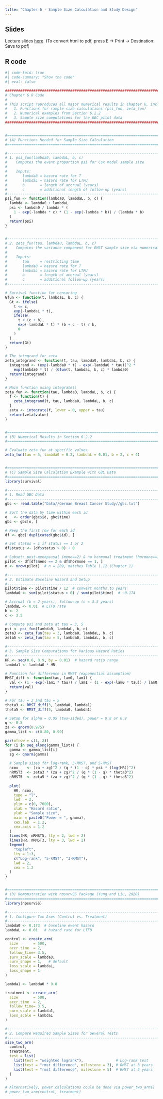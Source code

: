 ```yaml
---
title: "Chapter 6 - Sample Size Calculation and Study Design"
---
```


## Slides

Lecture slides [here](chap6.html){target="_blank"}. (To convert html to pdf, press E $\to$ Print $\to$ Destination: Save to pdf)


## R code

```r
#| code-fold: true
#| code-summary: "Show the code"
#| eval: false

###############################################################################
# Chapter 6 R Code
#
# This script reproduces all major numerical results in Chapter 6, including:
#   1. Functions for sample size calculations (psi_fun, zeta_fun)
#   2. Numerical examples from Section 6.2.2
#   3. Sample size computations for the GBC pilot data
###############################################################################


#==============================================================================
# (A) Functions Needed for Sample Size Calculation
#==============================================================================

#------------------------------------------------------------------------------
# 1. psi_fun(lambda0, lambdaL, b, c)
#    Computes the event proportion psi for Cox model sample size
#
#    Inputs:
#       lambda0 = hazard rate for T
#       lambdaL = hazard rate for LTFU
#       b       = length of accrual (years)
#       c       = additional length of follow-up (years)
#------------------------------------------------------------------------------
psi_fun <- function(lambda0, lambdaL, b, c) {
  lambda <- lambda0 + lambdaL
  psi <- lambda0 / lambda * (
    1 - exp(-lambda * c) * (1 - exp(-lambda * b)) / (lambda * b)
  )
  return(psi)
}


#------------------------------------------------------------------------------
# 2. zeta_fun(tau, lambda0, lambdaL, b, c)
#    Computes the variance component for RMST sample size via numerical integral
#
#    Inputs:
#       tau     = restricting time
#       lambda0 = hazard rate for T
#       lambdaL = hazard rate for LTFU
#       b       = length of accrual (years)
#       c       = additional follow-up (years)
#------------------------------------------------------------------------------

# Survival function for censoring
Gfun <- function(t, lambdaL, b, c) {
  Gt <- ifelse(
    t <= c,
    exp(-lambdaL * t),
    ifelse(
      t < (c + b),
      exp(-lambdaL * t) * (b + c - t) / b,
      0
    )
  )
  return(Gt)
}

# The integrand for zeta
zeta_integrand <- function(t, tau, lambda0, lambdaL, b, c) {
  integrand <- (exp(-lambda0 * t) - exp(-lambda0 * tau))^2 *
    exp(lambda0 * t) / (Gfun(t, lambdaL, b, c) * lambda0)
  return(integrand)
}

# Main function using integrate()
zeta_fun <- function(tau, lambda0, lambdaL, b, c) {
  f <- function(t) {
    zeta_integrand(t, tau, lambda0, lambdaL, b, c)
  }
  zeta <- integrate(f, lower = 0, upper = tau)
  return(zeta$value)
}


#==============================================================================
# (B) Numerical Results in Section 6.2.2
#==============================================================================

# Evaluate zeta_fun at specific values
zeta_fun(tau = 5, lambda0 = 0.2, lambdaL = 0.01, b = 2, c = 4)


#==============================================================================
# (C) Sample Size Calculation Example with GBC Data
#==============================================================================
library(survival)

#------------------------------------------------------------------------------
# 1. Read GBC Data
#------------------------------------------------------------------------------
gbc <- read.table("Data//German Breast Cancer Study//gbc.txt")

# Sort the data by time within each id
o   <- order(gbc$id, gbc$time)
gbc <- gbc[o, ]

# Keep the first row for each id
df <- gbc[!duplicated(gbc$id), ]

# Set status = 1 if status == 1 or 2
df$status <- (df$status > 0) + 0

# Subset: post-menopausal (meno==2) & no hormonal treatment (hormone==1)
pilot <- df[df$meno == 2 & df$hormone == 1, ]
n <- nrow(pilot)  # n = 209, matches Table 1.12 (Chapter 1)

#------------------------------------------------------------------------------
# 2. Estimate Baseline Hazard and Setup
#------------------------------------------------------------------------------
pilot$time <- pilot$time / 12  # convert months to years
lambda0 <- sum(pilot$status > 0) / sum(pilot$time)  # ~0.174

# Accrual (b = 2 years), follow-up (c = 3.5 years)
lambdaL <- 0.01  # LTFU rate
b <- 2
c <- 3.5

# Compute psi and zeta at tau = 3, 5
psi <- psi_fun(lambda0, lambdaL, b, c)
zeta3 <- zeta_fun(tau = 3, lambda0, lambdaL, b, c)
zeta5 <- zeta_fun(tau = 5, lambda0, lambdaL, b, c)

#------------------------------------------------------------------------------
# 3. Sample Size Computations for Various Hazard Ratios
#------------------------------------------------------------------------------
HR <- seq(0.6, 0.9, by = 0.01)  # hazard ratio range
lambda1 <- lambda0 * HR

# Function for difference in RMST (exponential assumption)
RMST_diff <- function(tau, lam0, lam1) {
  val <- (1 - exp(-lam1 * tau)) / lam1 - (1 - exp(-lam0 * tau)) / lam0
  return(val)
}

# For tau = 3 and tau = 5
theta3 <- RMST_diff(3, lambda0, lambda1)
theta5 <- RMST_diff(5, lambda0, lambda1)

# Setup for alpha = 0.05 (two-sided), power = 0.8 or 0.9
q <- 0.5
za <- qnorm(0.975)
gamma_list <- c(0.80, 0.90)

par(mfrow = c(1, 2))
for (i in seq_along(gamma_list)) {
  gamma <- gamma_list[i]
  zg <- qnorm(gamma)
  
  # Sample sizes for log-rank, 3-RMST, and 5-RMST
  ncox    <- (za + zg)^2 / (q * (1 - q) * psi * (log(HR))^2)
  nRMST3  <- zeta3 * (za + zg)^2 / (q * (1 - q) * theta3^2)
  nRMST5  <- zeta5 * (za + zg)^2 / (q * (1 - q) * theta5^2)
  
  plot(
    HR, ncox,
    type = "l",
    lwd  = 2,
    ylim = c(0, 7000),
    xlab = "Hazard ratio",
    ylab = "Sample size",
    main = paste0("Power = ", gamma),
    cex.lab  = 1.2,
    cex.axis = 1.2
  )
  lines(HR, nRMST5, lty = 2, lwd = 2)
  lines(HR, nRMST3, lty = 3, lwd = 2)
  legend(
    "topleft",
    lty = 1:3,
    c("Log-rank", "5-RMST", "3-RMST"),
    lwd = 2,
    cex = 1.2
  )
}


#==============================================================================
# (D) Demonstration with npsurvSS Package (Yung and Liu, 2020)
#==============================================================================
library(npsurvSS)

#------------------------------------------------------------------------------
# 1. Configure Two Arms (Control vs. Treatment)
#------------------------------------------------------------------------------
lambda0 <- 0.173  # baseline event hazard
lambdaL <- 0.01   # hazard rate for LTFU

control <- create_arm(
  size       = 500,
  accr_time  = 2,
  follow_time= 3.5,
  surv_scale = lambda0,
  surv_shape = 1,   # default
  loss_scale = lambdaL,
  loss_shape = 1
)

lambda1 <- lambda0 * 0.8

treatment <- create_arm(
  size       = 500,
  accr_time  = 2,
  follow_time= 3.5,
  surv_scale = lambda1,
  loss_scale = lambdaL
)

#------------------------------------------------------------------------------
# 2. Compare Required Sample Sizes for Several Tests
#------------------------------------------------------------------------------
size_two_arm(
  control,
  treatment,
  test = list(
    list(test = "weighted logrank"),               # Log-rank test
    list(test = "rmst difference", milestone = 3), # RMST at 3 years
    list(test = "rmst difference", milestone = 5)  # RMST at 5 years
  )
)

# Alternatively, power calculations could be done via power_two_arm()
# power_two_arm(control, treatment)

```


